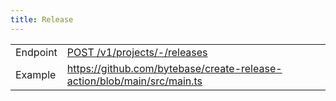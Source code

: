 ```yaml
---
title: Release
---
```


|                 |                                               |
| --------------- | --------------------------------------------- |
| Endpoint | [POST /v1/projects/-/releases](/api-reference/releaseservice/post-v1projects-releases) |
| Example  | https://github.com/bytebase/create-release-action/blob/main/src/main.ts        |
